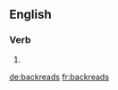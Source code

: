 ==English==

===Verb===
{{head|en}}

# {{en-third-person singular of|backread}}

[[de:backreads]]
[[fr:backreads]]
